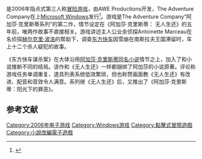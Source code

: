 {{Otheruses|東方快車謀殺案}}
{{NoteTA
| G1 = Games
}}
{{Infobox VG
| title = 阿加莎·克里斯蒂：东方快车谋杀案
| image =
| caption =
| english = Agatha Christie: Murder on the Orient Express
| genre = [[冒險遊戲|冒險遊戲]]
| platforms = [[Microsoft_Windows|Microsoft Windows]]
| developer = AWE Productions
| publisher = The Adventure Company
| distributor =
| series = {{link-en|阿加莎·克里斯蒂系列|Agatha Christie (video game series)}}
| engine =
| modes = [[單人電子遊戲|单人]]
| released = {{vgrelease|NA|2006年11月14日|AUS|2006年11月|EU|2007年3月9日}}
| shutdown =
| onlinegame =
| director =
| producer =
| designer = Lee Sheldon
| writer =
| programmer =
| composer =
| artist =
}}

{{Vgname|阿加莎·克里斯蒂：东方快车谋杀案|en=Agatha Christie: Murder on the Orient Express}}是2006年指点式第三人称[[冒险游戏|冒险游戏]]，由AWE Productions开发，The Adventure Company在上[[Microsoft_Windows|Microsoft Windows]]发行<ref name="2404site">{{cite web|url = http://www.2404.org/reviews/1980/Agatha-Christie:-Murder-on-the-Orient-Express-Review|title = Agatha Christe: Murder on the Orient Express Review|accessdate = June 17, 2007|author = Björn Holine|publisher = 2404|date = March 12, 2007|archiveurl = https://web.archive.org/web/20070613091603/http://www.2404.org/reviews/1980/Agatha-Christie:-Murder-on-the-Orient-Express-Review|archivedate =2007-06-13|deadurl = yes}}</ref>。游戏是The Adventure Company“阿加莎·克里斯蒂系列”的第二作，情节设定在《阿加莎·克里斯蒂： 无人生还》的五年前，唯两作故事不直接相关。游戏讲述主人公业余侦探Antoinette Marceau在名侦探[[赫尔克里·波洛|赫尔克里·波洛]]的帮助下，调查[[东方快车|东方快车]]因雪崩在南斯拉夫王国滞留时，车上十二个杀人疑犯的故事。

《东方快车谋杀案》在大体沿用[[阿加莎·克里斯蒂|阿加莎·克里斯蒂]][[東方快車謀殺案|同名小说]]情节之上，加入了和小说推断不同的结局。该作和《无人生还》一样都捆绑了阿加莎的小说原著。评论称游戏任务单调重复、道具列表系统低效繁琐，但也称赞画面教《无人生还》有改进、配音和音效令人满意。系列继《无人生还》后，又推出了《阿加莎·克里斯蒂：阳光下的罪恶》。

==参考文献 ==
{{Reflist}}

{{Adventure-videogame-stub}}

{{DEFAULTSORT:Agatha Christie, Murder On the Orient Express}}
[[Category:2006年电子游戏|Category:2006年电子游戏]]
[[Category:Windows游戏|Category:Windows游戏]]
[[Category:點擊式冒險遊戲|Category:點擊式冒險遊戲]]
[[Category:小說改編電子遊戲|Category:小說改編電子遊戲]]